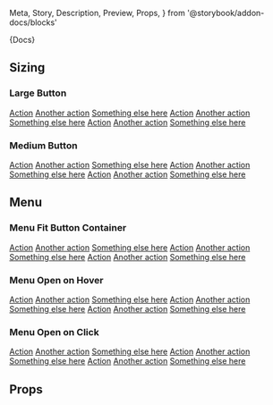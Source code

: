   Meta,
  Story,
  Description,
  Preview,
  Props,
} from '@storybook/addon-docs/blocks'



<Meta title="Components|SplitButton" component={SplitButton} />

<Description>{Docs}</Description>

## Sizing

### Large Button

<Preview>
  <Story name="Large" height="200px">
    <div class="row-items lg-offset-left">
      <SplitButton text="Large Button" size="large">
        <a href="#">Action</a>
        <a href="#">Another action</a>
        <a href="#">Something else here</a>
      </SplitButton>
      <SplitButton text="Large Button" color="primary" size="large">
        <a href="#">Action</a>
        <a href="#">Another action</a>
        <a href="#">Something else here</a>
      </SplitButton>
      <SplitButton text="Large Button" color="secondary" size="large">
        <a href="#">Action</a>
        <a href="#">Another action</a>
        <a href="#">Something else here</a>
      </SplitButton>
    </div>
  </Story>
</Preview>

### Medium Button

<Preview>
  <Story name="Medium" height="200px">
    <div class="row-items lg-offset-left">
      <SplitButton text="Medium Button" size="medium">
        <a href="#">Action</a>
        <a href="#">Another action</a>
        <a href="#">Something else here</a>
      </SplitButton>
      <SplitButton text="Medium Button" color="primary" size="medium">
        <a href="#">Action</a>
        <a href="#">Another action</a>
        <a href="#">Something else here</a>
      </SplitButton>
      <SplitButton text="Medium Button" color="secondary" size="medium">
        <a href="#">Action</a>
        <a href="#">Another action</a>
        <a href="#">Something else here</a>
      </SplitButton>
    </div>
  </Story>
</Preview>

## Menu

### Menu Fit Button Container

<Preview>
  <Story name="Menu Fit Button Container" height="200px">
    <div class="row-items lg-offset-left">
      <SplitButton text="Container" isFitMenu={true}>
        <a href="#">Action</a>
        <a href="#">Another action</a>
        <a href="#">Something else here</a>
      </SplitButton>
      <SplitButton
        text="Container"
        color="primary"
        isFitMenu={true}
      >
        <a href="#">Action</a>
        <a href="#">Another action</a>
        <a href="#">Something else here</a>
      </SplitButton>
      <SplitButton
        text="Container"
        color="secondary"
        isFitMenu={true}
      >
        <a href="#">Action</a>
        <a href="#">Another action</a>
        <a href="#">Something else here</a>
      </SplitButton>
    </div>
  </Story>
</Preview>

### Menu Open on Hover

<Preview>
  <Story name="Menu Open on Hover" height="200px">
    <div class="row-items lg-offset-left">
      <SplitButton text="Menu Hover" openType="hover">
        <a href="#">Action</a>
        <a href="#">Another action</a>
        <a href="#">Something else here</a>
      </SplitButton>
      <SplitButton text="Menu Hover" color="primary" openType="hover">
        <a href="#">Action</a>
        <a href="#">Another action</a>
        <a href="#">Something else here</a>
      </SplitButton>
      <SplitButton text="Menu Hover" color="secondary" openType="hover">
        <a href="#">Action</a>
        <a href="#">Another action</a>
        <a href="#">Something else here</a>
      </SplitButton>
    </div>
  </Story>
</Preview>

### Menu Open on Click

<Preview>
  <Story name="Menu Open on Click" height="200px">
    <div class="row-items lg-offset-left">
      <SplitButton text="Menu Click" openType="click">
        <a href="#">Action</a>
        <a href="#">Another action</a>
        <a href="#">Something else here</a>
      </SplitButton>
      <SplitButton text="Menu Click" color="primary" openType="click">
        <a href="#">Action</a>
        <a href="#">Another action</a>
        <a href="#">Something else here</a>
      </SplitButton>
      <SplitButton text="Menu Click" color="secondary" openType="click">
        <a href="#">Action</a>
        <a href="#">Another action</a>
        <a href="#">Something else here</a>
      </SplitButton>
    </div>
  </Story>
</Preview>

## Props

<Props of={SplitButton} />

